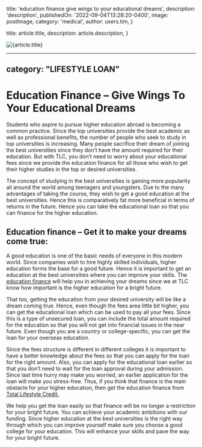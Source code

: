 
  title: 'education finance give wings to your educational dreams',
  description: 'description',
  publishedOn: '2022-09-04T13:28:20-0400',
  image: postImage,
  category: 'medical',
  author: users.tim,
}

  title: article.title,
  description: article.description,
}


<Image src={postImage} alt={article.title} />

---
category: "LIFESTYLE LOAN"
---

# Education Finance – Give Wings To Your Educational Dreams

Students who aspire to pursue higher education abroad is becoming a common practice. Since the top universities provide the best academic as well as professional benefits, the number of people who seek to study in top universities is increasing. Many people sacrifice their dream of joining the best universities since they don’t have the amount required for their education. But with TLC, you don’t need to worry about your educational fees since we provide the education finance for all those who wish to get their higher studies in the top or desired universities.

The concept of studying in the best universities is gaining more popularity all around the world among teenagers and youngsters. Due to the many advantages of taking the course, they wish to get a good education at the best universities. Hence this is comparatively fat more beneficial in terms of returns in the future. Hence you can take the educational loan so that you can finance for the higher education.

## Education finance – Get it to make your dreams come true:

A good education is one of the basic needs of everyone in this modern world. Since companies wish to hire highly skilled individuals, higher education forms the base for a good future. Hence it is important to get an education at the best universities where you can improve your skills. The [education finance](https://lifestyle.tlc.com.au/education/) will help you in achieving your dreams since we at TLC know how important is the higher education for a bright future.

That too, getting the education from your desired university will be like a dream coming true. Hence, even though the fees area little bit higher, you can get the educational loan which can be used to pay all your fees. Since this is a type of unsecured loan, you can include the total amount required for the education so that you will not get into financial issues in the near future. Even though you are a country or college-specific, you can get the loan for your overseas education.

Since the fees structure is different in different colleges it is important to have a better knowledge about the fees so that you can apply for the loan for the right amount. Also, you can apply for the educational loan earlier so that you don’t need to wait for the loan approval during your admission. Since last time hurry may make you worried, an earlier application for the loan will make you stress-free. Thus, if you think that finance is the main obstacle for your higher education, then get the education finance from [Total Lifestyle Credit.](https://tlc.com.au/)

We help you get the loan easily so that finance will be no longer a restriction for your bright future. You can achieve your academic ambitions with our funding. Since higher education at the best universities is the right way through which you can improve yourself make sure you choose a good college for your education. This will enhance your skills and pave the way for your bright future.
